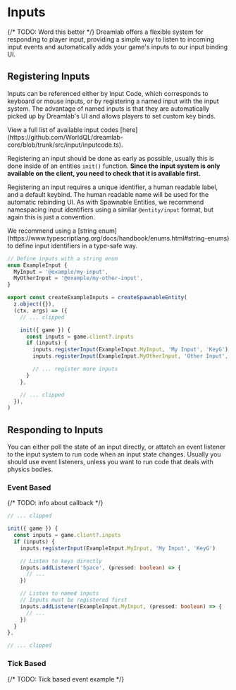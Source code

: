 
# Inputs

{/* TODO: Word this better */}
Dreamlab offers a flexible system for responding to player input, providing a simple way to listen to incoming input events and
automatically adds your game's inputs to our input binding UI.

## Registering Inputs

Inputs can be referenced either by Input Code, which corresponds to keyboard or mouse inputs, or by registering a named input with the input system.
The advantage of named inputs is that they are automatically picked up by Dreamlab's UI and allows players to set custom key binds.

<Callout>
  View a full list of available input codes
  [here](https://github.com/WorldQL/dreamlab-core/blob/trunk/src/input/inputcode.ts).
</Callout>

Registering an input should be done as early as possible, usually this is done inside of an entities `init()` function.
**Since the input system is only available on the client, you need to check that it is available first.**

Registering an input requires a unique identifier, a human readable label, and a default keybind. The human readable name will be used for the automatic rebinding UI.
As with Spawnable Entities, we recommend namespacing input identifiers using a similar `@entity/input` format, but again this is just a convention.

<Callout type='info'>
  We recommend using a [string
  enum](https://www.typescriptlang.org/docs/handbook/enums.html#string-enums) to
  define input identifiers in a type-safe way.
</Callout>

```ts filename="TypeScript"
// Define inputs with a string enum
enum ExampleInput {
  MyInput = '@example/my-input',
  MyOtherInput = '@example/my-other-input',
}

export const createExampleInputs = createSpawnableEntity(
  z.object({}),
  (ctx, args) => ({
    // ... clipped

    init({ game }) {
      const inputs = game.client?.inputs
      if (inputs) {
        inputs.registerInput(ExampleInput.MyInput, 'My Input', 'KeyG')
        inputs.registerInput(ExampleInput.MyOtherInput, 'Other Input', 'KeyH')

        // ... register more inputs
      }
    },

    // ... clipped
  }),
)
```

## Responding to Inputs

You can either poll the state of an input directly, or attatch an event listener to the input system to run code when an input state changes.
Usually you should use event listeners, unless you want to run code that deals with physics bodies.

### Event Based

{/* TODO: info about callback */}

```ts filename="TypeScript"
// ... clipped

init({ game }) {
  const inputs = game.client?.inputs
  if (inputs) {
    inputs.registerInput(ExampleInput.MyInput, 'My Input', 'KeyG')

    // Listen to keys directly
    inputs.addListener('Space', (pressed: boolean) => {
      // ...
    })

    // Listen to named inputs
    // Inputs must be registered first
    inputs.addListener(ExampleInput.MyInput, (pressed: boolean) => {
      // ...
    })
  }
},

// ... clipped
```

### Tick Based

{/* TODO: Tick based event example */}
